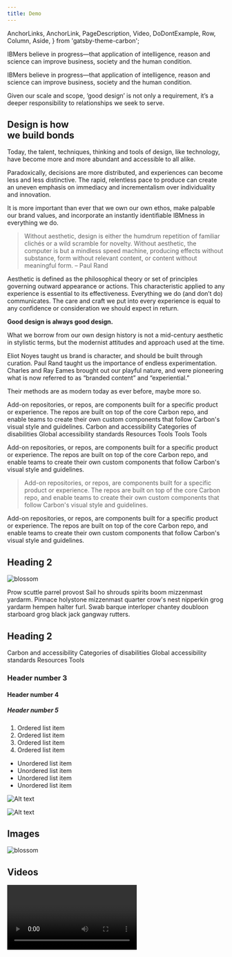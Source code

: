```yaml
---
title: Demo
---
```


  AnchorLinks,
  AnchorLink,
  PageDescription,
  Video,
  DoDontExample,
  Row,
  Column,
  Aside,
} from 'gatsby-theme-carbon';

IBMers believe in progress—that application of intelligence, reason and science can improve business, society and the human condition.

<Row>
<Column colMd={5} colLg={7}>

IBMers believe in progress—that application of intelligence, reason and science can improve business, society and the human condition.

Given our scale and scope, ‘good design’ is not only a requirement, it’s a deeper responsibility to relationships we seek to serve.

## Design is how<br />we **build** bonds

Today, the talent, techniques, thinking and tools of design, like technology, have become more and more abundant and accessible to all alike.

Paradoxically, decisions are more distributed, and experiences can become less and less distinctive. The rapid, relentless pace to produce can create an uneven emphasis on immediacy and incrementalism over individuality and innovation.

It is more important than ever that we own our own ethos, make palpable our brand values, and incorporate an instantly identifiable IBMness in everything we do.

> Without aesthetic, design is either the humdrum repetition of familiar clichés or a wild scramble for novelty. Without aesthetic, the computer is but a mindless speed machine, producing effects without substance, form without relevant content, or content without meaningful form.
> – Paul Rand

Aesthetic is defined as the philosophical theory or set of principles governing outward appearance or actions. This characteristic applied to any experience is essential to its effectiveness. Everything we do (and don’t do) communicates. The care and craft we put into every experience is equal to any confidence or consideration we should expect in return.

</Column>
<Column colMd={2} colLg={3} offsetLg={1}>
<Aside>

**Good design is always good design.**

What we borrow from our own design history is not a mid-century aesthetic in stylistic terms, but the modernist attitudes and approach used at the time.

Eliot Noyes taught us brand is character, and should be built through curation. Paul Rand taught us the importance of endless experimentation. Charles and Ray Eames brought out our playful nature, and were pioneering what is now referred to as “branded content” and “experiential.”

Their methods are as modern today as ever before, maybe more so.

</Aside>
</Column>
</Row>

<PageDescription>
  Add-on repositories, or repos, are components built for a specific product or
  experience. The repos are built on top of the core Carbon repo, and enable
  teams to create their own custom components that follow Carbon's visual style
  and guidelines.
</PageDescription>

<AnchorLinks>
  <AnchorLink>Carbon and accessibility</AnchorLink>
  <AnchorLink>Categories of disabilities</AnchorLink>
  <AnchorLink>Global accessibility standards</AnchorLink>
  <AnchorLink>Resources</AnchorLink>
  <AnchorLink>Tools</AnchorLink>
  <AnchorLink>Tools</AnchorLink>
  <AnchorLink>Tools</AnchorLink>
</AnchorLinks>

Add-on repositories, or repos, are components built for a specific product or
experience. The repos are built on top of the core Carbon repo, and enable
teams to create their own custom components that follow Carbon's visual style
and guidelines.

> Add-on repositories, or repos, are components built for a specific product or
> experience. The repos are built on top of the core Carbon repo, and enable
> teams to create their own custom components that follow Carbon's visual style
> and guidelines.

Add-on repositories, or repos, are components built for a specific product or
experience. The repos are built on top of the core Carbon repo, and enable
teams to create their own custom components that follow Carbon's visual style
and guidelines.

## Heading 2

![blossom](../../images/blossom.jpg)

Prow scuttle parrel provost Sail ho shrouds spirits boom mizzenmast yardarm. Pinnace holystone mizzenmast quarter crow's nest nipperkin grog yardarm hempen halter furl. Swab barque interloper chantey doubloon starboard grog black jack gangway rutters.

## Heading 2

<AnchorLinks small>
  <AnchorLink>Carbon and accessibility</AnchorLink>
  <AnchorLink>Categories of disabilities</AnchorLink>
  <AnchorLink>Global accessibility standards</AnchorLink>
  <AnchorLink>Resources</AnchorLink>
  <AnchorLink>Tools</AnchorLink>
</AnchorLinks>

### Header number 3

#### Header number 4

##### Header number 5

1. Ordered list item
1. Ordered list item
1. Ordered list item
1. Ordered list item

- Unordered list item
- Unordered list item
- Unordered list item
- Unordered list item

<Row>
<Column colMd={4} colLg={4}>
<DoDontExample correct label="label text">

![Alt text](images/Light_theme_01.png)

</DoDontExample>
</Column>
<Column colMd={4} colLg={4} >
<DoDontExample label="label text">

![Alt text](images/Light_theme_02.png)

</DoDontExample>
</Column>
</Row>

<Row>
  <Column colMd={4} colLg={4}>
    <DoDontExample
      square
      dark
      label="Don’t use complex future tenses when simple ones will suffice."
      text="The API will be returning a promise."
    />
  </Column>
  <Column colMd={4} colLg={4}>
    <DoDontExample
      square
      dark
      correct
      label="Don’t use complex future tenses when simple ones will suffice."
      text="The API will be returning a promise."
    />
  </Column>
</Row>

## Images

![blossom](../../images/blossom.jpg)

## Videos

<Video title="Eyes" vimeoId="310583077" />

## Checklist

Please answer yes or no to the following list of questions:

- Is your team using Carbon components?
- Does your team have the need to add custom components in addition to Carbon's core components?
- Will these components only be needed by your team?
- Do you need these custom components to match Carbon's visual style?

## Contributing to add-ons

Add-ons are generally easier to contribute to because they are not fully managed by the Carbon team. Below are the items that you need to pass in order for your contribution to be accepted. You can read our full contribution process for [design](/contributing/designers) and [development](/contributing/developers) to learn more.

| Category      | Metric                                              | Core library | Add-ons |
| ------------- | --------------------------------------------------- | ------------ | ------- |
| Accessibility | WCAG AA                                             | ✅           | ✅      |
|               | Keyboard tabbing                                    | ✅           | ✅      |
|               | Carbon custom focus states                          | ✅           |         |
| Visual + UX   | Carbon themed                                       | ✅           |         |
|               | Universal pattern <br />(fits for 2-3 use cases)    | ✅           |         |
|               | Interaction states (hover, active, focus, disabled) | ✅           | ✅      |
